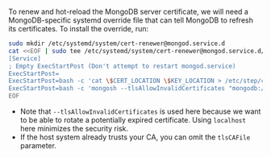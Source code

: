 To renew and hot-reload the MongoDB server certificate,
we will need a MongoDB-specific systemd override file that can tell MongoDB to refresh its certificates.
To install the override, run:

```bash
sudo mkdir /etc/systemd/system/cert-renewer@mongod.service.d
cat <<EOF | sudo tee /etc/systemd/system/cert-renewer@mongod.service.d/override.conf
[Service]
; Empty ExecStartPost (Don't attempt to restart mongod.service)
ExecStartPost=
ExecStartPost=bash -c 'cat \$CERT_LOCATION \$KEY_LOCATION > /etc/step/certs/mongo.pem'
ExecStartPost=bash -c 'mongosh --tlsAllowInvalidCertificates "mongodb://localhost:27017?tls=true&tlsCAFile=/etc/step-ca/certs/root_ca.crt" -f <(echo "db.adminCommand( { rotateCertificates: 1 } )")'
EOF
```

- Note that `--tlsAllowInvalidCertificates` is used here because we want to be able to rotate a potentially expired certificate. Using `localhost` here minimizes the security risk.
- If the host system already trusts your CA, you can omit the `tlsCAFile` parameter.

